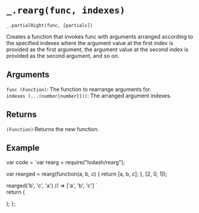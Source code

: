 # `_.rearg(func, indexes)`

`_.partialRight(func, [partials])`

Creates a function that invokes func with arguments arranged according to the specified indexes where the argument value at the first index is provided as the first argument, the argument value at the second index is provided as the second argument, and so on.


## Arguments
`func (Function)`: The function to rearrange arguments for.  
`indexes (...(number|number[]))`: The arranged argument indexes.

## Returns
`(Function)`:Returns the new function.

## Example


var code =  `var rearg = require("lodash/rearg");

var rearged = rearg(function(a, b, c) {
  return [a, b, c];
}, [2, 0, 1]);
 
rearged('b', 'c', 'a')
// => ['a', 'b', 'c']
`   
  return (
    <div>
      <Embed source={code} />
    </div>
  );
};

<Demo/>




